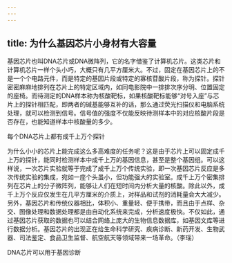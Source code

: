```yaml
---
---
---
```

title: 为什么基因芯片小身材有大容量
---




基因芯片也叫DNA芯片或DNA微阵列，它的名字借鉴了计算机芯片。这类芯片和计算机芯片一样个头小巧，大概只有几平方厘米大。不过，固定在基因芯片上的不是一个个电路元件，而是特定的基因片段或特定的寡核苷酸片段，称为探针。探针密密麻麻地排列在芯片上的特定区域内，如同电影院中一排排次序分明、位置固定的座椅。而待测定的DNA样本称为核酸靶标，如果核酸靶标能够“对号入座”与芯片上的探针相匹配，即两者的碱基能够互补的话，那么通过荧光扫描仪和电脑系统处理，就可以检测到信号。信号值的强度不仅能反映待测样本中的对应核酸片段是否存在，也能知道样本中核酸量的多少。

每个DNA芯片上都有成千上万个探针



为什么小小的芯片上能完成这么多高难度的任务呢？这是由于芯片上可以固定成千上万的探针，能同时检测样本中成千上万的基因信息，甚至是整个基因组。可以这样说，一次芯片实验就等于完成了成千上万个传统实验，即一次基因芯片反应是多次传统实验的集成，宛如一座个头虽小，但功能强大的实验室。成千上万个密集排列在芯片上的分子微阵列，能够让人们在短时间内分析大量的核酸。除此以外，成千上万个反应仅发生在几平方厘米的介质上，对样品和试剂的消耗量会大大减少。另外，基因芯片和传统仪器相比，体积小、重量轻、便于携带，而且由于点样、杂交、图像处理和数据处理都是由自动化系统来完成，分析速度极快。不仅如此，通过基因芯片获取的数据也可以结合网络上庞大的生物信息数据库，如基因文库等进行数据分析。基因芯片的出现正在给生命科学研究、疾病诊断、新药开发、生物武器、司法鉴定、食品卫生监督、航空航天等领域带来一场革命。（李瑶）

DNA芯片可以用于基因诊断